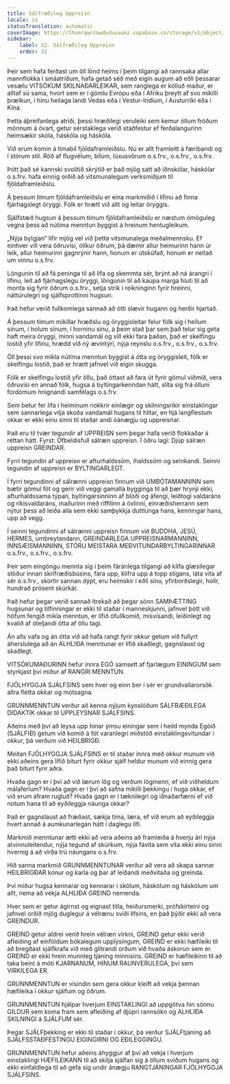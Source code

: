 ```yaml
---
title: Sálfræðileg Uppreisn
locale: is
statusTranslation: automatic
coverImage: https://lhvmrqwrcowdvduuaukz.supabase.co/storage/v1/object/public/strapi-uploads/small_cover-educacion-fundamental.webp-2d51a7828a2b1309555be27f7e2a61a0.webp
sidebar:
    label: 32. Sálfræðileg Uppreisn
    order: 32
---
```

Þeir sem hafa ferðast um öll lönd heims í þeim tilgangi að rannsaka allar mannflokka í smáatriðum, hafa getað séð með eigin augum að eðli þessarar vesælu VITSÖKUM SKILNAÐARLEIKAR, sem ranglega er kölluð maður, er alltaf sú sama, hvort sem er í gömlu Evrópu eða í Afríku þreytt af svo mikilli þrælkun, í hinu heilaga landi Vedas eða í Vestur-Indíum, í Austurríki eða í Kína.

Þetta áþreifanlega atriði, þessi hræðilegi veruleiki sem kemur öllum fróðum mönnum á óvart, getur sérstaklega verið staðfestur ef ferðalangurinn heimsækir skóla, háskóla og háskóla.

Við erum komin á tímabil fjöldaframleiðslu. Nú er allt framleitt á færibandi og í stórum stíl. Röð af flugvélum, bílum, lúxusvörum o.s.frv., o.s.frv., o.s.frv.

Þótt það sé kannski svolítið skrýtið er það mjög satt að iðnskólar, háskólar o.s.frv. hafa einnig orðið að vitsmunalegum verksmiðjum til fjöldaframleiðslu.

Á þessum tímum fjöldaframleiðslu er eina markmiðið í lífinu að finna fjárhagslegt öryggi. Fólk er hrætt við allt og leitar öryggis.

Sjálfstæð hugsun á þessum tímum fjöldaframleiðslu er næstum ómöguleg vegna þess að nútíma menntun byggist á hreinum hentugleikum.

„Nýja bylgjan“ lifir mjög vel við þetta vitsmunalega meðalmennsku. Ef einhver vill vera öðruvísi, ólíkur öðrum, þá dæmir allur heimurinn hann úr leik, allur heimurinn gagnrýnir hann, honum er útskúfað, honum er neitað um vinnu o.s.frv.

Löngunin til að fá peninga til að lifa og skemmta sér, brýnt að ná árangri í lífinu, leit að fjárhagslegu öryggi, löngunin til að kaupa marga hluti til að monta sig fyrir öðrum o.s.frv., setja strik í reikninginn fyrir hreinni, náttúrulegri og sjálfsprottinni hugsun.

Það hefur verið fullkomlega sannað að ótti slævir hugann og herðir hjartað.

Á þessum tímum mikillar hræðslu og öryggisleitar felur fólk sig í hellum sínum, í holum sínum, í horninu sínu, á þeim stað þar sem það telur sig geta haft meira öryggi, minni vandamál og vill ekki fara þaðan, það er skelfingu lostið yfir lífinu, hrædd við ný ævintýri, nýja reynslu o.s.frv., o.s.frv., o.s.frv.

Öll þessi svo mikla nútíma menntun byggist á ótta og öryggisleit, fólk er skelfingu lostið, það er hrætt jafnvel við eigin skugga.

Fólk er skelfingu lostið yfir öllu, það óttast að fara út fyrir gömul viðmið, vera öðruvísi en annað fólk, hugsa á byltingarkenndan hátt, slíta sig frá öllum fordómum hnignandi samfélags o.s.frv.

Sem betur fer lifa í heiminum nokkrir einlægir og skilningsríkir einstaklingar sem sannarlega vilja skoða vandamál hugans til hlítar, en hjá langflestum okkar er ekki einu sinni til staðar andi óánægju og uppreisnar.

Það eru til tvær tegundir af UPPREISN sem þegar hafa verið flokkaðar á réttan hátt. Fyrst: Ofbeldisfull sálræn uppreisn. Í öðru lagi: Djúp sálræn uppreisn GREINDAR.

Fyrri tegundin af uppreisn er afturhaldssöm, íhaldssöm og seinkandi. Seinni tegundin af uppreisn er BYLTINGARLEGT.

Í fyrri tegundinni af sálrænni uppreisn finnum við UMBÓTAMANNINN sem bætir gömul föt og gerir við veggi gamalla bygginga til að þær hrynji ekki, afturhaldssama týpan, byltingarsinninn af blóði og áfengi, leiðtogi valdaráns og ríkisvaldaráns, maðurinn með riffilinn á öxlinni, einræðisherrann sem nýtur þess að leiða alla sem ekki samþykkja duttlunga hans, kenningar hans, upp að vegg.

Í seinni tegundinni af sálrænni uppreisn finnum við BUDDHA, JESÚ, HERMES, umbreytandann, GREINDARLEGA UPPREISNARMANNINN, INNSÆISMANNINN, STÓRU MEISTARA MEÐVITUNDARBYLTINGARINNAR o.s.frv., o.s.frv., o.s.frv.

Þeir sem eingöngu mennta sig í þeim fáránlega tilgangi að klífa glæsilegar stöður innan skrifræðisbúsins, fara upp, klifra upp á topp stigans, láta vita af sér o.s.frv., skortir sannan dýpt, eru heimskir í eðli sínu, yfirborðslegir, holir, hundrað prósent skúrkár.

Það hefur þegar verið sannað ítrekað að þegar sönn SAMÞÆTTING hugsunar og tilfinningar er ekki til staðar í manneskjunni, jafnvel þótt við höfum fengið mikla menntun, er lífið ófullkomið, misvísandi, leiðinlegt og kvalið af óteljandi ótta af öllu tagi.

Án alls vafa og án ótta við að hafa rangt fyrir okkur getum við fullyrt áherslulega að án ALHLIÐA menntunar er lífið skaðlegt, gagnslaust og skaðlegt.

VITSÖKUMAÐURINN hefur innra EGÓ samsett af fjarlægum EININGUM sem styrkjast því miður af RANGRI MENNTUN.

FJÖLHYGGJA SJÁLFSINS sem hver og einn ber í sér er grundvallarorsök allra flétta okkar og mótsagna.

GRUNNMENNTUN verður að kenna nýjum kynslóðum SÁLFRÆÐILEGA DIDAKTIK okkar til UPPLEYSNAR SJÁLFSINS.

Aðeins með því að leysa upp hinar ýmsu einingar sem í heild mynda Egóið (SJÁLFIÐ) getum við komið á fót varanlegri miðstöð einstaklingsvitundar í okkur, þá verðum við HEILBRIGÐ.

Meðan FJÖLHYGGJA SJÁLFSINS er til staðar innra með okkur munum við ekki aðeins gera lífið biturt fyrir okkur sjálf heldur munum við einnig gera það biturt fyrir aðra.

Hvaða gagn er í því að við lærum lög og verðum lögmenn, ef við viðheldum málaferlum? Hvaða gagn er í því að safna mikilli þekkingu í huga okkar, ef við erum áfram rugluð? Hvaða gagn er í tæknilegri og iðnaðarfærni ef við notum hana til að eyðileggja náunga okkar?

Það er gagnslaust að fræðast, sækja tíma, læra, ef við erum að eyðileggja hvert annað á aumkunarlegan hátt í daglegu lífi.

Markmið menntunar ætti ekki að vera aðeins að framleiða á hverju ári nýja atvinnuleitendur, nýja tegund af skúrkum, nýja fávita sem vita ekki einu sinni hvernig á að virða trú náungans o.s.frv.

Hið sanna markmið GRUNNMENNTUNAR verður að vera að skapa sannar HEILBRIGÐAR konur og karla og þar af leiðandi meðvitaða og greinda.

Því miður hugsa kennarar og kennarar í skólum, háskólum og háskólum um allt, nema að vekja ALHLIÐA GREIND nemenda.

Hver sem er getur ágirnst og eignast titla, heiðursmerki, prófskírteini og jafnvel orðið mjög duglegur á vélrænu sviði lífsins, en það þýðir ekki að vera GREINDUR.

GREIND getur aldrei verið hrein vélræn virkni, GREIND getur ekki verið afleiðing af einföldum bókalegum upplýsingum, GREIND er ekki hæfileiki til að bregðast sjálfkrafa við með glitrandi orðum við hvaða áskorun sem er. GREIND er ekki hrein munnleg tjáning minnisins. GREIND er hæfileikinn til að taka beint á móti KJARNANUM, HINUM RAUNVERULEGA, því sem VIRKILEGA ER.

GRUNNMENNTUN er vísindin sem gera okkur kleift að vekja þennan hæfileika í okkur sjálfum og öðrum.

GRUNNMENNTUN hjálpar hverjum EINSTAKLINGI að uppgötva hin sönnu GILDUR sem koma fram sem afleiðing af djúpri rannsókn og ALHLIÐA SKILNINGI á SJÁLFUM sér.

Þegar SJÁLFþekking er ekki til staðar í okkur, þá verður SJÁLFtjáning að SJÁLFSSTAÐFESTINGU EIGINGIRNI OG EÐILEGGINGU.

GRUNNMENNTUN hefur aðeins áhyggjur af því að vekja í hverjum einstaklingi HÆFILEIKANN til að skilja sjálfan sig á öllum sviðum hugans og ekki einfaldlega til að gefa sig undir ánægju RANGTJÁNINGAR FJÖLHYGGJA SJÁLFSINS.

